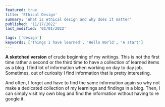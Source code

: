 ```yaml
---
featured: true
title: 'Ethical Design'
summary: 'What is ethical design and why does it matter'
published: '11/17/2022'
last_modified: '01/01/2022'

tags: ['design']
keywords: ['Things I have learned', 'Hello World', 'A start']
---
```


**A sketched version** of crude beginning of my writings. This is not the first time
rather a second or the third time to have a collection of learned items as a blog.
I find lot of information when working on day to day job. Sometimes, out of curiosity
I find information that is pretty interesting.

And often, I forget and have to find the same information
again so why not make a dedicated collection of my learnings and findings in a blog.
Then, I can simply visit my own blog and find the information without having to re google it.
